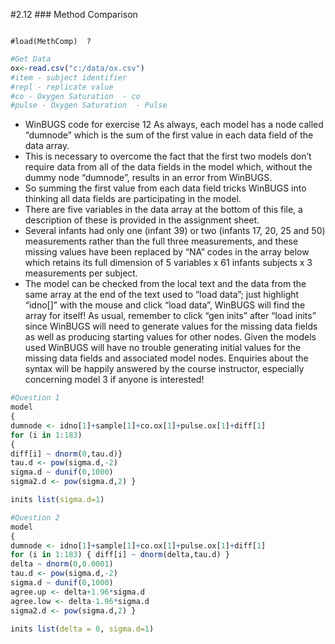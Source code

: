 #2.12
### Method Comparison

<pre><code>
#load(MethComp)  ?
</code></pre>

```r
#Get Data
ox<-read.csv("c:/data/ox.csv")
#item - subject identifier
#repl - replicate value
#co - Oxygen Saturation  - co
#pulse - Oxygen Saturation  - Pulse
```

* WinBUGS code for exercise 12 As always, each model has a node called "dumnode" which is the sum of the first value in each data field of the data array.
* This is necessary to overcome the fact that the first two models don't
require data from all of the data fields in the model which, without the
dummy node "dumnode", results in an error from WinBUGS.
* So summing the first value from each data field tricks WinBUGS into
thinking all data fields are participating in the model.
* There are five variables in the data array at the bottom of this file, a
description of these is provided in the assignment sheet.
* Several infants had only one (infant 39) or two (infants 17, 20, 25 and 50)
measurements rather than the full three measurements, and these missing values
have been replaced by "NA" codes in the array below which retains its full
dimension of 5 variables x 61 infants subjects x 3 measurements per subject.
* 
The model can be checked from the local text and the data from the same
array at the end of the text used to "load data"; just highlight "idno[]" with
the mouse and click "load data", WinBUGS will find the array for itself!
As usual, remember to click "gen inits" after "load inits" since WinBUGS will
need to generate values for the missing data fields as well as producing
starting values for other nodes. Given the models used WinBUGS will have no
trouble generating initial values for the missing data fields and associated
model nodes.
Enquiries about the syntax will be happily answered by the course instructor,
especially concerning model 3 if anyone is interested!

```r
#Question 1
model
{
dumnode <- idno[1]+sample[1]+co.ox[1]+pulse.ox[1]+diff[1]
for (i in 1:183)
{
diff[i] ~ dnorm(0,tau.d)}
tau.d <- pow(sigma.d,-2)
sigma.d ~ dunif(0,1000)
sigma2.d <- pow(sigma.d,2) }

inits list(sigma.d=1)
```

```r
#Question 2
model
{
dumnode <- idno[1]+sample[1]+co.ox[1]+pulse.ox[1]+diff[1]
for (i in 1:183) { diff[i] ~ dnorm(delta,tau.d) }
delta ~ dnorm(0,0.0001)
tau.d <- pow(sigma.d,-2)
sigma.d ~ dunif(0,1000)
agree.up <- delta+1.96*sigma.d
agree.low <- delta-1.96*sigma.d
sigma2.d <- pow(sigma.d,2) }

inits list(delta = 0, sigma.d=1)
```
